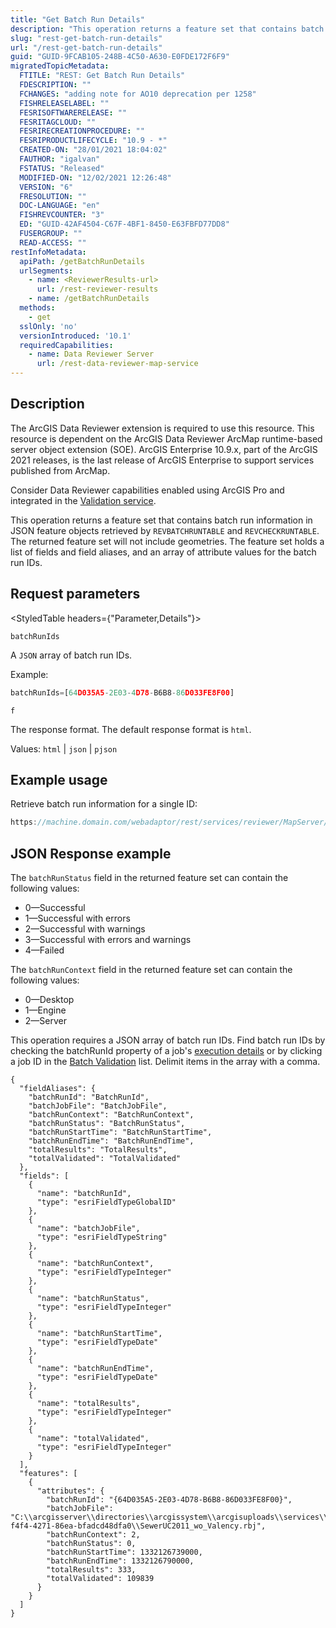 ```yaml
---
title: "Get Batch Run Details"
description: "This operation returns a feature set that contains batch run information in JSON feature objects retrieved by REVBATCHRUNTABLE  and REVCHECKRUNTABLE ."
slug: "rest-get-batch-run-details"
url: "/rest-get-batch-run-details"
guid: "GUID-9FCAB105-248B-4C50-A630-E0FDE172F6F9"
migratedTopicMetadata:
  FTITLE: "REST: Get Batch Run Details"
  FDESCRIPTION: ""
  FCHANGES: "adding note for AO10 deprecation per 1258"
  FISHRELEASELABEL: ""
  FESRISOFTWARERELEASE: ""
  FESRITAGCLOUD: ""
  FESRIRECREATIONPROCEDURE: ""
  FESRIPRODUCTLIFECYCLE: "10.9 - *"
  CREATED-ON: "28/01/2021 18:04:02"
  FAUTHOR: "igalvan"
  FSTATUS: "Released"
  MODIFIED-ON: "12/02/2021 12:26:48"
  VERSION: "6"
  FRESOLUTION: ""
  DOC-LANGUAGE: "en"
  FISHREVCOUNTER: "3"
  ED: "GUID-42AF4504-C67F-4BF1-8450-E63FBFD77DD8"
  FUSERGROUP: ""
  READ-ACCESS: ""
restInfoMetadata:
  apiPath: /getBatchRunDetails
  urlSegments:
    - name: <ReviewerResults-url>
      url: /rest-reviewer-results
    - name: /getBatchRunDetails
  methods:
    - get
  sslOnly: 'no'
  versionIntroduced: '10.1'
  requiredCapabilities:
    - name: Data Reviewer Server
      url: /rest-data-reviewer-map-service
---
```



## Description

<Note>
The ArcGIS Data Reviewer extension is required to use this resource.
</Note>

<Note>
This resource is dependent on the ArcGIS Data Reviewer ArcMap runtime-based server object extension (SOE). ArcGIS Enterprise 10.9.x, part of the ArcGIS 2021 releases, is the last release of ArcGIS Enterprise to support services published from ArcMap.

Consider Data Reviewer capabilities enabled using ArcGIS Pro and integrated in the [Validation service](/validation-server).
</Note>

This operation returns a feature set that contains batch run information in JSON feature objects retrieved by `REVBATCHRUNTABLE` and `REVCHECKRUNTABLE`. The returned feature set will not include geometries. The feature set holds a list of fields and field aliases, and an array of attribute values for the batch run IDs.

##  Request parameters

<StyledTable headers={"Parameter,Details"}>

<StyledTableRow>

<StyledTableCell cellStyle="markdown">

`batchRunIds` 

</StyledTableCell>

<StyledTableCell cellStyle="markdown">

A `JSON` array of batch run IDs.

Example:

```javascript
batchRunIds=[64D035A5-2E03-4D78-B6B8-86D033FE8F00]
```

</StyledTableCell>

</StyledTableRow>

<StyledTableRow>

<StyledTableCell cellStyle="markdown">

`f` 

</StyledTableCell>

<StyledTableCell cellStyle="markdown">

The response format. The default response format is `html`.

Values: `html` | `json` | `pjson` 

</StyledTableCell>

</StyledTableRow>

</StyledTable>

## Example usage

Retrieve batch run information for a single ID:

```javascript
https://machine.domain.com/webadaptor/rest/services/reviewer/MapServer/exts/DataReviewerServer/ReviewerResults/getBatchRunDetails?batchRunIds=[64D035A5-2E03-4D78-B6B8-86D033FE8F00]&f=pjson 
```

## JSON Response example

The `batchRunStatus` field in the returned feature set can contain the following values: 

-   0—Successful
-   1—Successful with errors
-   2—Successful with warnings
-   3—Successful with errors and warnings
-   4—Failed

The `batchRunContext` field in the returned feature set can contain the following values:

-   0—Desktop
-   1—Engine
-   2—Server

This operation requires a JSON array of batch run IDs. Find batch run IDs by checking the batchRunId property of a job's [execution details](/rest-get-job-execution-details) or by clicking a job ID in the [Batch Validation](/rest-batch-validation) list. Delimit items in the array with a comma.

```other
{
  "fieldAliases": {
    "batchRunId": "BatchRunId",
    "batchJobFile": "BatchJobFile",
    "batchRunContext": "BatchRunContext",
    "batchRunStatus": "BatchRunStatus",
    "batchRunStartTime": "BatchRunStartTime",
    "batchRunEndTime": "BatchRunEndTime",
    "totalResults": "TotalResults",
    "totalValidated": "TotalValidated"
  },
  "fields": [
    {
      "name": "batchRunId",
      "type": "esriFieldTypeGlobalID"
    },
    {
      "name": "batchJobFile",
      "type": "esriFieldTypeString"
    },
    {
      "name": "batchRunContext",
      "type": "esriFieldTypeInteger"
    },
    {
      "name": "batchRunStatus",
      "type": "esriFieldTypeInteger"
    },
    {
      "name": "batchRunStartTime",
      "type": "esriFieldTypeDate"
    },
    {
      "name": "batchRunEndTime",
      "type": "esriFieldTypeDate"
    },
    {
      "name": "totalResults",
      "type": "esriFieldTypeInteger"
    },
    {
      "name": "totalValidated",
      "type": "esriFieldTypeInteger"
    }
  ],
  "features": [
    {
      "attributes": {
        "batchRunId": "{64D035A5-2E03-4D78-B6B8-86D033FE8F00}",
        "batchJobFile": "C:\\arcgisserver\\directories\\arcgissystem\\arcgisuploads\\services\\ExecuteBatchJob.GPServer\\i5b623f4a-f4f4-4271-86ea-bfadcd48dfa0\\SewerUC2011_wo_Valency.rbj",
        "batchRunContext": 2,
        "batchRunStatus": 0,
        "batchRunStartTime": 1332126739000,
        "batchRunEndTime": 1332126790000,
        "totalResults": 333,
        "totalValidated": 109839
      }
    }
  ]
}
```